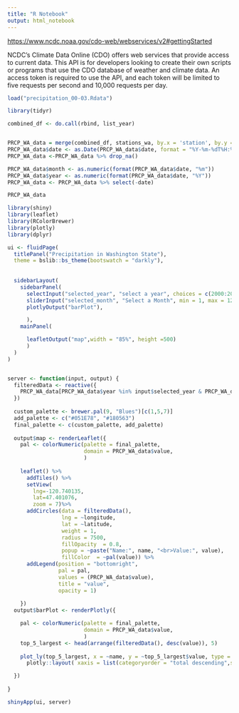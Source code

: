 ```yaml
---
title: "R Notebook"
output: html_notebook
---
```


<https://www.ncdc.noaa.gov/cdo-web/webservices/v2#gettingStarted>

NCDC's Climate Data Online (CDO) offers web services that provide access to current data. This API is for developers looking to create their own scripts or programs that use the CDO database of weather and climate data. An access token is required to use the API, and each token will be limited to five requests per second and 10,000 requests per day.

```r
load("precipitation_00-03.Rdata")
```




```r

library(tidyr)

combined_df <- do.call(rbind, list_year)


PRCP_WA_data = merge(combined_df, stations_wa, by.x = 'station', by.y = 'id', all.x= TRUE, all.y = FALSE)
PRCP_WA_data$date <- as.Date(PRCP_WA_data$date, format = "%Y-%m-%dT%H:%M:%S")
PRCP_WA_data <-PRCP_WA_data %>% drop_na()

PRCP_WA_data$month <- as.numeric(format(PRCP_WA_data$date, "%m"))
PRCP_WA_data$year <- as.numeric(format(PRCP_WA_data$date, "%Y"))
PRCP_WA_data <- PRCP_WA_data %>% select(-date)

PRCP_WA_data

```


```r
library(shiny)
library(leaflet)
library(RColorBrewer)
library(plotly)
library(dplyr)

ui <- fluidPage(
  titlePanel("Precipitation in Washington State"),
  theme = bslib::bs_theme(bootswatch = "darkly"),
  
  
  sidebarLayout(
    sidebarPanel(
      selectInput("selected_year", "select a year", choices = c(2000:2003)),
      sliderInput("selected_month", "Select a Month", min = 1, max = 12, value = 1),
      plotlyOutput("barPlot"),

      ),
    mainPanel(

      leafletOutput("map",width = "85%", height =500)
      )
  )
)


server <- function(input, output) {
  filteredData <- reactive({
    PRCP_WA_data[PRCP_WA_data$year %in% input$selected_year & PRCP_WA_data$month %in% input$selected_month, ]
  })
  
  custom_palette <- brewer.pal(9, "Blues")[c(1,5,7)]
  add_palette <- c("#051E78", "#180563")
  final_palette <- c(custom_palette, add_palette)
  
  output$map <- renderLeaflet({
    pal <- colorNumeric(palette = final_palette, 
                        domain = PRCP_WA_data$value,
                        )
  
    leaflet() %>% 
      addTiles() %>% 
      setView(
        lng=-120.740135, 
        lat=47.401076, 
        zoom = 7)%>% 
      addCircles(data = filteredData(),
                 lng = ~longitude, 
                 lat = ~latitude, 
                 weight = 1, 
                 radius = 7500, 
                 fillOpacity  = 0.8,
                 popup = ~paste("Name:", name, "<br>Value:", value), 
                 fillColor  = ~pal(value)) %>%
      addLegend(position = "bottomright",
                pal = pal,
                values = (PRCP_WA_data$value),
                title = "value",
                opacity = 1)
    
    }) 
  output$barPlot <- renderPlotly({

    pal <- colorNumeric(palette = final_palette, 
                        domain = PRCP_WA_data$value,
                        )   
    top_5_largest <- head(arrange(filteredData(), desc(value)), 5)
    
    plot_ly(top_5_largest, x = ~name, y = ~top_5_largest$value, type = "bar",marker = list(color =  ~pal(value)), showlegend = FALSE)%>%
      plotly::layout( xaxis = list(categoryorder = "total descending",showticklabels = FALSE))

  })
  
}

shinyApp(ui, server)


```




